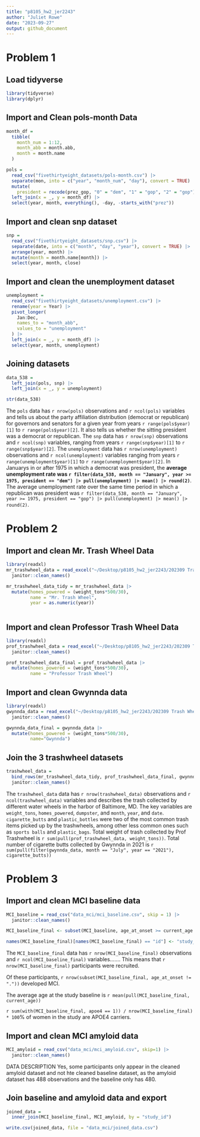 ```yaml
---
title: "p8105_hw2_jer2243"
author: "Juliet Rowe"
date: "2023-09-27"
output: github_document
---
```


# Problem 1

## Load tidyverse
```r
library(tidyverse)
library(dplyr)
```


## Import and Clean pols-month Data

```r
month_df = 
  tibble(
    month_num = 1:12,
    month_abb = month.abb,
    month = month.name
  )

pols = 
  read_csv("fivethirtyeight_datasets/pols-month.csv") |>
  separate(mon, into = c("year", "month_num", "day"), convert = TRUE) |>
  mutate(
    president = recode(prez_gop, "0" = "dem", "1" = "gop", "2" = "gop")) |>
  left_join(x = _, y = month_df) |> 
  select(year, month, everything(), -day, -starts_with("prez")) 
```

## Import and clean snp dataset

```r
snp = 
  read_csv("fivethirtyeight_datasets/snp.csv") |>
  separate(date, into = c("month", "day", "year"), convert = TRUE) |>
  arrange(year, month) |>
  mutate(month = month.name[month]) |>
  select(year, month, close) 
```


## Import and clean the unemployment dataset

```r
unemployment = 
  read_csv("fivethirtyeight_datasets/unemployment.csv") |>
  rename(year = Year) |>
  pivot_longer(
    Jan:Dec, 
    names_to = "month_abb",
    values_to = "unemployment"
  ) |> 
  left_join(x = _, y = month_df) |> 
  select(year, month, unemployment)
```


## Joining datasets
```r
data_538 = 
  left_join(pols, snp) |>
  left_join(x = _, y = unemployment)

str(data_538)
```

The `pols` data has `r nrow(pols)` observations and `r ncol(pols)` variables and tells us about the party affiliation distribution (democrat or republican) for governors and senators for a given year from years `r range(pols$year)[1]` to `r range(pols$year)[2]`. It also tells us whether the sitting president was a democrat or republican. The `snp` data has `r nrow(snp)` observations and `r ncol(snp)` variables, ranging from years `r range(snp$year)[1]` to `r range(snp$year)[2]`. The `unemployment` data has `r nrow(unemployment)` observations and `r ncol(unemployment)` variables ranging from years `r range(unemployment$year)[1]` to `r range(unemployment$year)[2]`. In Januarys in or after 1975 in which a democrat was president, the **average unemployment rate was `r filter(data_538, month == "January", year >= 1975, president == "dem") |> pull(unemployment) |> mean() |> round(2)`**.  The average unemployment rate over the same time period in which a republican was president was `r filter(data_538, month == "January", year >= 1975, president == "gop") |> pull(unemployment) |> mean() |> round(2)`.

# Problem 2

## Import and clean Mr. Trash Wheel Data

```r
library(readxl)
mr_trashwheel_data = read_excel("~/Desktop/p8105_hw2_jer2243/202309 Trash Wheel Collection Data.xlsx", sheet=1, range="A2:M586") |>
  janitor::clean_names()

mr_trashwheel_data_tidy = mr_trashwheel_data |>
  mutate(homes_powered = (weight_tons*500/30),
         name = "Mr. Trash Wheel",
         year = as.numeric(year))
  
```

## Import and clean Professor Trash Wheel Data

```r
library(readxl)
prof_trashwheel_data = read_excel("~/Desktop/p8105_hw2_jer2243/202309 Trash Wheel Collection Data.xlsx", sheet=2, range="A2:L108") |>
  janitor::clean_names()

prof_trashwheel_data_final = prof_trashwheel_data |>
  mutate(homes_powered = (weight_tons*500/30),
         name = "Professor Trash Wheel")


```

## Import and clean Gwynnda data

```r
library(readxl)
gwynnda_data = read_excel("~/Desktop/p8105_hw2_jer2243/202309 Trash Wheel Collection Data.xlsx", sheet=4, range="A2:K157") |>
  janitor::clean_names()

gwynnda_data_final = gwynnda_data |>
  mutate(homes_powered = (weight_tons*500/30),
         name="Gwynnda")
```

## Join the 3 trashwheel datasets
```r
trashwheel_data =
  bind_rows(mr_trashwheel_data_tidy, prof_trashwheel_data_final, gwynnda_data_final) |>
  janitor::clean_names()

```

The `trashwheel_data` data has `r nrow(trashwheel_data)` observations and `r ncol(trashwheel_data)` variables and describes the trash collected by different water wheels in the harbor of Baltimore, MD. The key variables are `weight_tons`, `homes_powered`, `dumpster`, and `month`, `year`, and `date`. `cigarette_butts` and `plastic_bottles` were two of the most common trash items picked up by the trashwheels, among other less common ones such as `sports balls` and `plastic_bags`.
Total weight of trash collected by Prof Trashwheel is `r sum(pull(prof_trashwheel_data, weight_tons))`. Total number of cigarette butts collected by Gwynnda in 2021 is `r sum(pull(filter(gwynnda_data, month == "July", year == "2021"), cigarette_butts))`


# Problem 3

## Import and clean MCI baseline data
```r
MCI_baseline = read_csv("data_mci/mci_baseline.csv", skip = 1) |>
  janitor::clean_names()

MCI_baseline_final <- subset(MCI_baseline, age_at_onset >= current_age | age_at_onset == ".")

names(MCI_baseline_final)[names(MCI_baseline_final) == "id"] <- "study_id"


```

The `MCI_baseline_final` data has `r nrow(MCI_baseline_final)` observations and `r ncol(MCI_baseline_final)` variables....... This means that `r nrow(MCI_baseline_final)` participants were recruited.

Of these participants, `r nrow(subset(MCI_baseline_final, age_at_onset != "."))` developed MCI.

The average age at the study baseline is `r mean(pull(MCI_baseline_final, current_age))`

`r sum(with(MCI_baseline_final, apoe4 == 1)) / nrow(MCI_baseline_final) * 100`% of women in the study are APOE4 carriers.


## Import and clean MCI amyloid data
```r
MCI_amyloid = read_csv("data_mci/mci_amyloid.csv", skip=1) |>
  janitor::clean_names()

```
DATA DESCRIPTION
Yes, some participants only appear in the cleaned amyloid dataset and not hte cleaned baseline dataset, as the amyloid dataset has 488 observations and the baseline only has 480. 

## Join baseline and amyloid data and export
```r
joined_data = 
  inner_join(MCI_baseline_final, MCI_amyloid, by = "study_id")

write.csv(joined_data, file = "data_mci/joined_data.csv")
```


